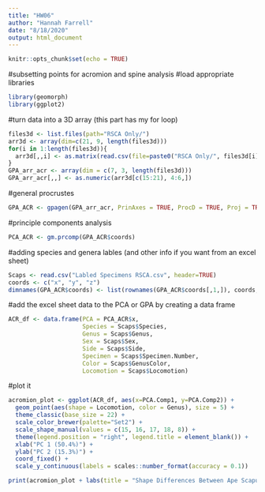 ```yaml
---
title: "HW06"
author: "Hannah Farrell"
date: "8/18/2020"
output: html_document
---
```


```r
knitr::opts_chunk$set(echo = TRUE)
```

#subsetting points for acromion and spine analysis
#load appropriate libraries
```r
library(geomorph)
library(ggplot2)
```
#turn data into a 3D array (this part has my for loop)
```r
files3d <- list.files(path="RSCA Only/")
arr3d <- array(dim=c(21, 9, length(files3d)))
for(i in 1:length(files3d)){
  arr3d[,,i] <- as.matrix(read.csv(file=paste0("RSCA Only/", files3d[i]), header = FALSE))
}
GPA_arr_acr <- array(dim = c(7, 3, length(files3d)))
GPA_arr_acr[,,] <- as.numeric(arr3d[c(15:21), 4:6,])
```
#general procrustes
```r
GPA_ACR <- gpagen(GPA_arr_acr, PrinAxes = TRUE, ProcD = TRUE, Proj = TRUE)
```
#principle components analysis
```r
PCA_ACR <- gm.prcomp(GPA_ACR$coords)
```
#adding species and genera lables (and other info if you want from an excel sheet)
```r
Scaps <- read.csv("Labled Specimens RSCA.csv", header=TRUE)
coords <- c("x", "y", "z")
dimnames(GPA_ACR$coords) <- list(rownames(GPA_ACR$coords[,1,]), coords, rownames(files3d))
```
#add the excel sheet data to the PCA or GPA by creating a data frame
```r
ACR_df <- data.frame(PCA = PCA_ACR$x,
                     Species = Scaps$Species,
                     Genus = Scaps$Genus,
                     Sex = Scaps$Sex,
                     Side = Scaps$Side,
                     Specimen = Scaps$Specimen.Number,
                     Color = Scaps$GenusColor,
                     Locomotion = Scaps$Locomotion)
```
#plot it
```r
acromion_plot <- ggplot(ACR_df, aes(x=PCA.Comp1, y=PCA.Comp2)) + 
  geom_point(aes(shape = Locomotion, color = Genus), size = 5) + 
  theme_classic(base_size = 22) +
  scale_color_brewer(palette="Set2") +
  scale_shape_manual(values = c(15, 16, 17, 18, 8)) +
  theme(legend.position = "right", legend.title = element_blank()) + 
  xlab("PC 1 (50.4%)") + 
  ylab("PC 2 (15.3%)") + 
  coord_fixed() + 
  scale_y_continuous(labels = scales::number_format(accuracy = 0.1)) 

print(acromion_plot + labs(title = "Shape Differences Between Ape Scapulae", subtitle = "The shape of the scapular spine \nand acromion process"))
```


